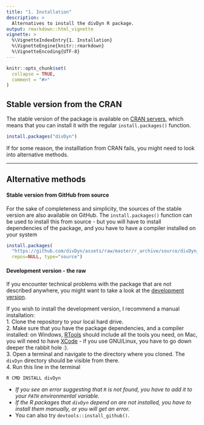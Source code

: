 ---
title: "1. Installation"
description: >
  Alternatives to install the divDyn R package. 
output: rmarkdown::html_vignette
vignette: >
  %\VignetteIndexEntry{1. Installation}
  %\VignetteEngine{knitr::rmarkdown}
  %\VignetteEncoding{UTF-8}
---

```{r, include = FALSE}
knitr::opts_chunk$set(
  collapse = TRUE,
  comment = "#>"
)
```

## Stable version from the CRAN

The stable version of the package is available on [CRAN servers](https://cran.r-project.org/package=divDyn), which means that you can install it with the regular `install.packages()` function.

```{r cran, eval=FALSE}
install.packages("divDyn")
```

If for some reason, the installlation from CRAN fails, you might need to look into alternative methods.


* * * 

## Alternative methods

#### Stable version from GitHub from source

For the sake of completeness and simplicity, the sources of the stable version are also available on GitHub. The `install.packages()` function can be used to install this from source - but you will have to install dependencies of the package, and you have to have a compiler installed on your system 

```{r stable, eval=FALSE}
install.packages(
  "https://github.com/divDyn/assets/raw/master/r_archive/source/divDyn_0.8.2.tar.gz", 
  repos=NULL, type="source")
```

#### Development version - the raw 

If you encounter technical problems with the package that are not described anywhere, you might want to take a look at the [development version](https://github.com/divDyn/divDyn/tree/devel).

If you wish to install the development version, I recommend a manual installation:  
1. Clone the repository to your local hard drive.  
2. Make sure that you have the package dependencies, and a compiler installed: on Windows, [RTools](https://cran.r-project.org/bin/windows/Rtools/) should include all the tools you need, on Mac, you will need to have [XCode](https://developer.apple.com/xcode/) - if you use GNU/Linux, you have to go down deeper the rabbit hole :).   
3. Open a terminal and navigate to the directory where you cloned. The `divDyn` directory should be visible from there.  
4. Run this line in the terminal  

```
R CMD INSTALL divDyn
```

- *If you see an error suggesting that `R` is not found, you have to add it to your `PATH` environmental variable.*  
- *If the R packages that `divDyn` depend on are not installed, you have to install them manually, or you will get an error.*
- You can also try `devtools::install_github()`. 

